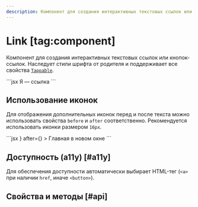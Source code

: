 ```yaml
---
description: Компонент для создания интерактивных текстовых ссылок или кнопок-ссылок.
---
```


<Overview group="typography">

# Link [tag:component]

Компонент для создания интерактивных текстовых ссылок или кнопок-ссылок.
Наследует стили шрифта от родителя и поддерживает все свойства [`Tappable`](/components/tappable).

</Overview>

<Playground>
  ```jsx
  <Link href="https://vk.cc/cMPb66">Я — ссылка</Link>
  ```
</Playground>

## Использование иконок

Для отображения дополнительных иконок перед и после текста можно использовать свойства `before` и `after` соответственно.
Рекомендуется использовать иконки размером `16px`.

<Playground>
  ```jsx
  <Link
    href="https://vkui.io"
    target="_blank"
    before={<Icon16ChainOutline />}
    after={<Icon16LinkOutline />}
  >
    Главная в новом окне
  </Link>
  ```
</Playground>

## Доступность (a11y) [#a11y]

Для обеспечения доступности автоматически выбирает HTML-тег (`<a>` при наличии `href`, иначе `<button>`).

## Свойства и методы [#api]

<PropsTable name="Link" />
